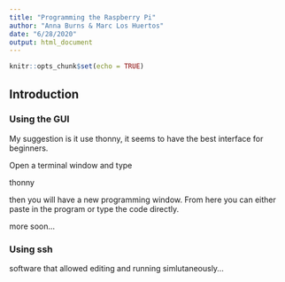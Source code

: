 ```yaml
---
title: "Programming the Raspberry Pi"
author: "Anna Burns & Marc Los Huertos"
date: "6/28/2020"
output: html_document
---
```


```r
knitr::opts_chunk$set(echo = TRUE)
```

## Introduction



### Using the GUI

My suggestion is it use thonny, it seems to have the best interface for beginners. 

Open a terminal window and type

thonny 

then you will have a new programming window. From here you can either paste in the program or type the code directly. 

more soon...

### Using ssh

software that allowed editing and running simlutaneously...

